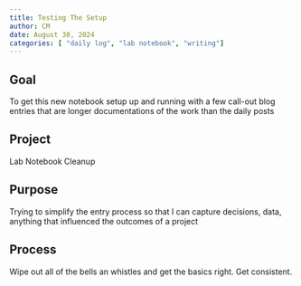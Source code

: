 ```yaml
---
title: Testing The Setup
author: CM
date: August 30, 2024
categories: [ "daily log", "lab notebook", "writing"]
---
```


## Goal

To get this new notebook setup up and running with a few call-out blog entries that are longer documentations of the work than the daily posts

## Project

Lab Notebook Cleanup

## Purpose

Trying to simplify the entry process so that I can capture decisions, data, anything that influenced the outcomes of a project

## Process

Wipe out all of the bells an whistles and get the basics right. Get consistent.

